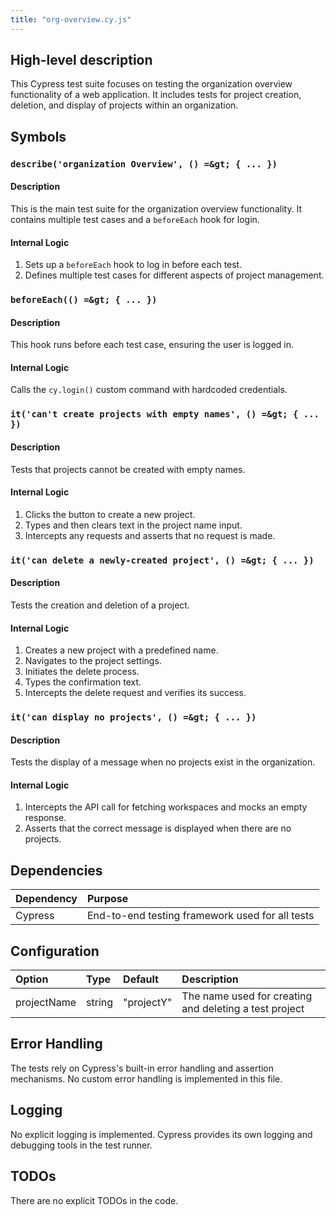 ```yaml
---
title: "org-overview.cy.js"
---
```


## High-level description
This Cypress test suite focuses on testing the organization overview functionality of a web application. It includes tests for project creation, deletion, and display of projects within an organization.

## Symbols

### `describe('organization Overview', () =&gt; { ... })`
#### Description
This is the main test suite for the organization overview functionality. It contains multiple test cases and a `beforeEach` hook for login.

#### Internal Logic
1. Sets up a `beforeEach` hook to log in before each test.
2. Defines multiple test cases for different aspects of project management.

### `beforeEach(() =&gt; { ... })`
#### Description
This hook runs before each test case, ensuring the user is logged in.

#### Internal Logic
Calls the `cy.login()` custom command with hardcoded credentials.

### `it('can't create projects with empty names', () =&gt; { ... })`
#### Description
Tests that projects cannot be created with empty names.

#### Internal Logic
1. Clicks the button to create a new project.
2. Types and then clears text in the project name input.
3. Intercepts any requests and asserts that no request is made.

### `it('can delete a newly-created project', () =&gt; { ... })`
#### Description
Tests the creation and deletion of a project.

#### Internal Logic
1. Creates a new project with a predefined name.
2. Navigates to the project settings.
3. Initiates the delete process.
4. Types the confirmation text.
5. Intercepts the delete request and verifies its success.

### `it('can display no projects', () =&gt; { ... })`
#### Description
Tests the display of a message when no projects exist in the organization.

#### Internal Logic
1. Intercepts the API call for fetching workspaces and mocks an empty response.
2. Asserts that the correct message is displayed when there are no projects.

## Dependencies
| Dependency | Purpose |
|:-----------|:--------|
| Cypress | End-to-end testing framework used for all tests |

## Configuration
| Option | Type | Default | Description |
|:-------|:-----|:--------|:------------|
| projectName | string | "projectY" | The name used for creating and deleting a test project |

## Error Handling
The tests rely on Cypress's built-in error handling and assertion mechanisms. No custom error handling is implemented in this file.

## Logging
No explicit logging is implemented. Cypress provides its own logging and debugging tools in the test runner.

## TODOs
There are no explicit TODOs in the code.